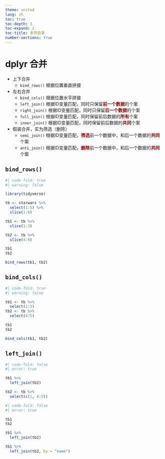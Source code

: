 ```yaml
---
theme: united
lang: zh
toc: true
toc-depth: 3
toc-expand: 2
toc-title: 本页目录
number-sections: true
---
```


# dplyr 合并

-   上下合并
    -   `bind_rows()` 根据位置垂直拼接
-   左右合并
    -   `bind_cols()` 根据位置水平拼接
    -   `left_join()` 根据ID变量匹配，同时只保留[**前一个数据**]{style="color:darkred"}的个案
    -   `right_join()` 根据ID变量匹配，同时只保留[**后一个数据**]{style="color:darkred"}的个案
    -   `full_join()` 根据ID变量匹配，同时保留前后数据的[**所有**]{style="color:darkred"}个案
    -   `inner_join()` 根据ID变量匹配，同时保留前后数据的[**共同**]{style="color:darkred"}个案
-   假装合并，实为筛选（删除）
    -   `semi_join()` 根据ID变量匹配，[**筛选**]{style="color:darkred"}前一个数据中，和后一个数据的[**共同**]{style="color:darkred"}个案
    -   `anti_join()` 根据ID变量匹配，[**删除**]{style="color:darkred"}前一个数据中，和后一个数据的[**共同**]{style="color:darkred"}个案

## `bind_rows()`

```r
#| code-fold: true
#| warning: false

library(tidyverse)

tb <- starwars %>%
  select(1:5) %>%
  slice(1:6)

tb1 <- tb %>%
  slice(1:3)

tb2 <- tb %>%
  slice(4:6)
```


```r
tb1
tb2

bind_rows(tb1, tb2)
```

## `bind_cols()`

```r
#| code-fold: true
#| warning: false

tb1 <- tb %>%
  select(1:3)
tb2 <- tb %>%
  select(4:5)
```

```r
tb1
tb2

bind_cols(tb1, tb2)
```

## `left_join()`

```r
#| code-fold: false
#| error: true

tb1 %>%
  left_join(tb2)
```

```r
tb2 <- tb %>%
  select(c(1, 4:5))
```

```r
#| code-fold: false
#| error: true

tb1
tb2

tb1 %>%
  left_join(tb2)

tb1 %>%
  left_join(tb2, by = "name")
```
